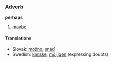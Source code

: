 ===Adverb===
'''perhaps'''

# [[maybe]]

==== Translations ====
*Slovak: [[možno]], [[snáď]]
*Swedish: [[kanske]], [[möjligen]] (expressing doubts)